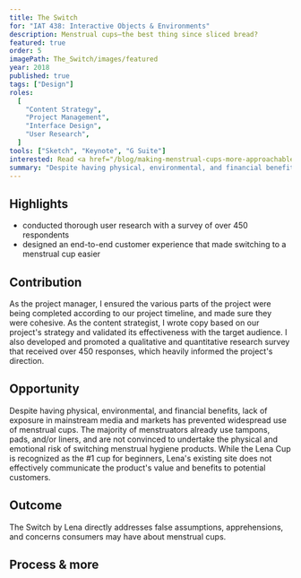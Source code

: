 ```yaml
---
title: The Switch
for: "IAT 438: Interactive Objects & Environments"
description: Menstrual cups—the best thing since sliced bread?
featured: true
order: 5
imagePath: The_Switch/images/featured
year: 2018
published: true
tags: ["Design"]
roles:
  [
    "Content Strategy",
    "Project Management",
    "Interface Design",
    "User Research",
  ]
tools: ["Sketch", "Keynote", "G Suite"]
interested: Read <a href="/blog/making-menstrual-cups-more-approachable">Making menstrual cups more approachable</a>
summary: "Despite having physical, environmental, and financial benefits, lack of exposure in mainstream media and markets has prevented the widespread use of menstrual cups. The Switch is a digital experience designed for <a href='https://lenacup.com/' rel='noopener' target='_blank'>Lena's website</a> that aims to help guide potential customers through making 'the switch' from traditional menstrual products to the Lena cup."
---
```



## Highlights

- conducted thorough user research with a survey of over 450 respondents
- designed an end-to-end customer experience that made switching to a menstrual cup easier

## Contribution

As the project manager, I ensured the various parts of the project were being completed according to our project timeline, and made sure they were cohesive. As the content strategist, I wrote copy based on our project's strategy and validated its effectiveness with the target audience. I also developed and promoted a qualitative and quantitative research survey that received over 450 responses, which heavily informed the project's direction.

<Showcase
	path="The_Switch/videos/walkthrough"
	type="video"
	source="cloudinary"
	content="The Switch is comprised of five steps which answer major questions about menstrual cups, to reduce frictions within the customer journey. Content above the fold is concise to ease visitors in, with further details provided below."
/>

## Opportunity

Despite having physical, environmental, and financial benefits, lack of exposure in mainstream media and markets has prevented widespread use of menstrual cups. The majority of menstruators already use tampons, pads, and/or liners, and are not convinced to undertake the physical and emotional risk of switching menstrual hygiene products. While the Lena Cup is recognized as the #1 cup for beginners, Lena's existing site does not effectively communicate the product's value and benefits to potential customers.

<MagicVideo source="vimeo" path="301757528" />

## Outcome

The Switch by Lena directly addresses false assumptions, apprehensions, and concerns consumers may have about menstrual cups.

<MagicVideo source="vimeo" path="301758677" />

<Showcase
	path="The_Switch/videos/landing"
	type="video"
	source="cloudinary"
	content="Leveraging the brand's #1 status and encouraging visitor engagement, The Switch acts as a hero element on Lena's landing page to capture newcomers. Lena's existing home page content remains below."
/>

<Showcase
	path="The_Switch/videos/walkthrough"
	type="video"
	source="cloudinary"
	content="The Switch aims to efficiently and clearly answer potential customers’ questions."
/>

<Showcase
	path="The_Switch/videos/secondary"
	type="video"
	source="cloudinary"
	content="Each step of the onboarding has secondary information associated with it to answer follow-up questions."
/>

## Process & more

<Expander>
	<TheSwitchProcess />
</Expander>

